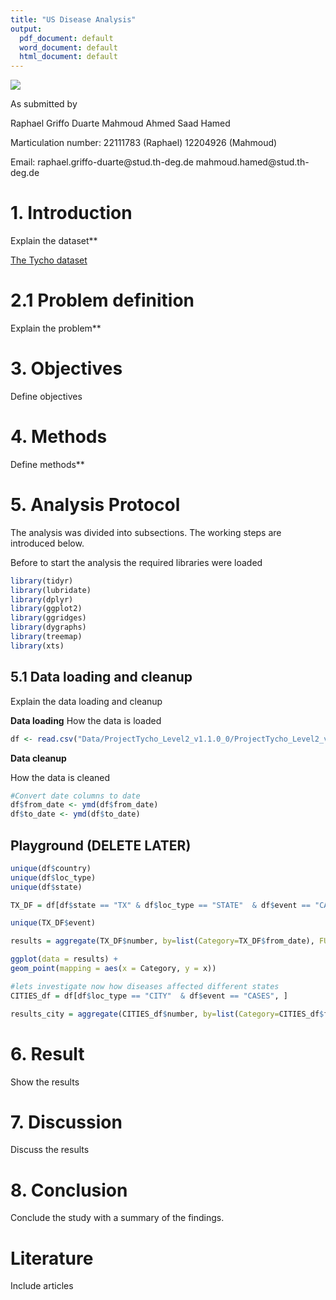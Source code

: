 ```yaml
---
title: "US Disease Analysis"
output:
  pdf_document: default
  word_document: default
  html_document: default
---
```

![](logo.jpg)

As submitted by 

Raphael Griffo Duarte
Mahmoud Ahmed Saad Hamed 

Marticulation number: 22111783 (Raphael)
                      12204926 (Mahmoud)

Email: raphael.griffo-duarte@stud.th-deg.de
       mahmoud.hamed@stud.th-deg.de

# **1. Introduction**

Explain the dataset**

[The Tycho dataset](https://healthdata.gov/dataset/Project-Tycho-Level-2-Data/8ihh-ztee/data)

# **2.1 Problem definition**

Explain the problem**

# **3. Objectives**

Define objectives

# **4. Methods**

Define methods**

# **5. Analysis Protocol**
The analysis was divided into subsections. The working steps are introduced below. 

Before to start the analysis the required libraries were loaded 
```r
library(tidyr)
library(lubridate)
library(dplyr)
library(ggplot2)
library(ggridges)
library(dygraphs)
library(treemap)
library(xts) 
```


## **5.1 Data loading and cleanup** 
Explain the data loading and cleanup

**Data loading**
How the data is loaded

```r
df <- read.csv("Data/ProjectTycho_Level2_v1.1.0_0/ProjectTycho_Level2_v1.1.0.csv", header=TRUE, sep = ',')
```

**Data cleanup** 

How the data is cleaned
```r
#Convert date columns to date
df$from_date <- ymd(df$from_date)
df$to_date <- ymd(df$to_date)
```


## **Playground (DELETE LATER)**
```r
unique(df$country)
unique(df$loc_type)
unique(df$state)
```
```r
TX_DF = df[df$state == "TX" & df$loc_type == "STATE"  & df$event == "CASES", ]

```
```r
unique(TX_DF$event)
```
```r
results = aggregate(TX_DF$number, by=list(Category=TX_DF$from_date), FUN=sum)
```
```r
ggplot(data = results) +
geom_point(mapping = aes(x = Category, y = x))
```
```r
#lets investigate now how diseases affected different states
CITIES_df = df[df$loc_type == "CITY"  & df$event == "CASES", ]
```

```r
results_city = aggregate(CITIES_df$number, by=list(Category=CITIES_df$from_date), FUN=sum)
```




# **6. Result**

Show the results

# **7. Discussion** 

Discuss the results

# **8. Conclusion**

Conclude the study with a summary of the findings.
 
# Literature
Include articles

